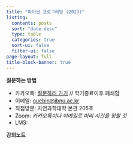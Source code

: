 ```yaml
---
title: "파이썬 프로그래밍 (2023)"
listing:
  contents: posts
  sort: "date desc"
  type: table
  categories: true
  sort-ui: false
  filter-ui: false
page-layout: full
title-block-banner: true
---
```


**질문하는 방법**

- 카카오톡: [질문하러 가기](http://pf.kakao.com/_qeGDxj/chat) // 학기종료이후 폐쇄함
- 이메일: <guebin@jbnu.ac.kr>
- 직접방문: 자연과학대학 본관 205호 
- Zoom: *카카오톡이나 이메일로 미리 시간을 정할 것*
- LMS: 

**강의노트** 
